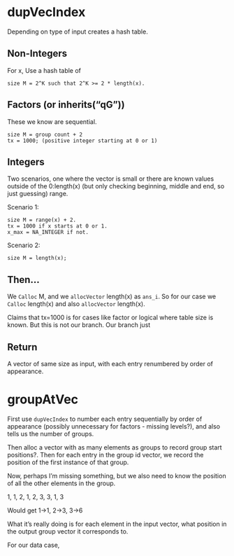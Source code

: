 # dupVecIndex

Depending on type of input creates a hash table.

## Non-Integers

For x, Use a hash table of

    size M = 2^K such that 2^K >= 2 * length(x).

## Factors (or inherits("qG"))

These we know are sequential.

    size M = group count + 2
    tx = 1000; (positive integer starting at 0 or 1)

## Integers

Two scenarios, one where the vector is small or there are known values outside
of the 0:length(x) (but only checking beginning, middle and end, so just
guessing) range.

Scenario 1:

    size M = range(x) + 2.
    tx = 1000 if x starts at 0 or 1.
    x_max = NA_INTEGER if not.

Scenario 2:

    size M = length(x);

## Then...

We `Calloc` M, and we `allocVector` length(x) as `ans_i`.  So for our case we
`Calloc` length(x) and also `allocVector` length(x).

Claims that tx=1000 is for cases like factor or logical where table size is
known.  But this is not our branch.  Our branch just 

## Return

A vector of same size as input, with each entry renumbered by order of
appearance.

# groupAtVec

First use `dupVecIndex` to number each entry sequentially by order of appearance
(possibly unnecessary for factors - missing levels?), and also tells us the
number of groups.

Then alloc a vector with as many elements as groups to record group start
positions?.  Then for each entry in the group id vector, we record the position
of the first instance of that group.

Now, perhaps I'm missing something, but we also need to know the position of all
the other elements in the group.

1, 1, 2, 1, 2, 3, 3, 1, 3

Would get 1->1, 2->3, 3->6

What it's really doing is for each element in the input vector, what position in
the output group vector it corresponds to.

For our data case, 
